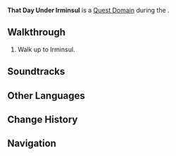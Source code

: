 {{Domain Infobox
|image        = Domain That Day Under Irminsul.png
|type         = Quest
|description  = Story Review:<br><br>You and Nahida successfully prevented the Akademiya's god-creation plan and uncovered Greater Lord Rukkhadevata's final memory. Now the hope of saving Irminsul lies before your very eyes.
|region       = Sumeru
|subregion    = Dharma Forest
|area         = Avidya Forest
|subarea      = Sumeru City
|requiredAR   = 35
|recLevel     = WL-dependent
|quest        = Where the Boat of Consciousness Lies
|quest_type   = Archon
}}
'''That Day Under Irminsul''' is a [[Quest Domain]] during the {{Quest|Where the Boat of Consciousness Lies}}.

==Walkthrough==
# Walk up to Irminsul.

==Soundtracks==
{{Soundtracks by Category Table|type=domain}}
<!--
==Video Guides==
{{EVT
|video1   = 
|caption1 = 
}}
-->
==Other Languages==
{{Other Languages
|en      = That Day Under Irminsul
|zhs     = 「那一日」的世界树下
|zhs_rm  = "Nà Yī Rì" de Shìjièshù Xià
|zht     = 「那一日」的世界樹下
|zht_rm  = "Nà Yī Rì" de Shìjièshù Xià
|zh_tl   = Under "That Day"'s {{Lex|Irminsul|zh}}
|ja      = 「あの日」の世界樹の下で
|ja_rm   = "Ano Hi" no Sekaiju no Shita de
|ja_tl   = Under the [[Irminsul|World Tree]] on "That Day"
|ko      = 「그날」의 세계수 아래
|ko_tl   = "That Day"'s Under World Tree
|es      = Irminsul de antaño
|es_tl   = Irminsul of Yesteryear
|fr      = Ce jour sous l'Irminsul
|fr_tl   = That Day Under Irminsul
|ru      = В тот день под древом Ирминсуль
|ru_tl   = On That Day Under Irminsul Tree
|th      = ใต้ Irminsul ในวันนั้น
|th_rm   = 
|th_tl   = 
|vi      = Dưới Cây Thế Giới Vào "Ngày Đó"
|vi_tl   =Under the World Tree on "That Day" 
|de      = „An jenem Tag“ unter Irminsul
|de_tl   = "At That Day" Under Irminsul
|id      = "Hari Itu" di Bawah Pohon Irminsul
|id_tl   = "That Day" Under the Irminsul Tree
|pt      = Aquele dia sob a Irminsul
|pt_tl   = That Day Under Irminsul
|tr      = Irminsul'un Altındaki O Gün
|tr_tl   = 
|it      = Quel giorno sotto l'Irminsul
|it_tl   = That Day Under the Irminsul
}}

==Change History==
{{Change History|3.2}}

==Navigation==
{{Domain Navbox|Temporary}}